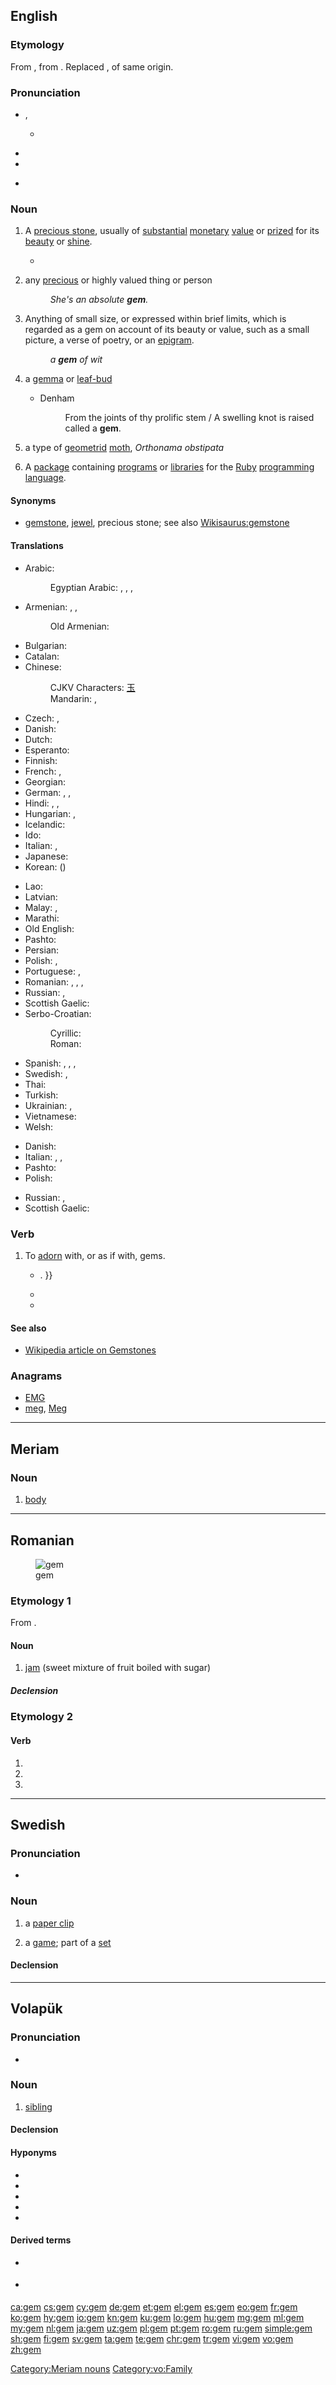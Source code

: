 {{also|gêm}}
==English==

{{wikipedia|gemstone}}

===Etymology===
From {{etyl|fro|en}} {{term|gemme|lang=fro}}, from {{etyl|la|en}} {{term|gemma|lang=la}}. Replaced {{etyl|ang|en}} {{m|ang|ġimm}}, of same origin.

===Pronunciation===
* {{enPR|jĕm}}, {{IPA|/d͡ʒɛm/|lang=en}}
** {{a|pin-pen}} {{IPA|/d͡ʒɪm/|lang=en}}
* {{audio|en-us-gem.ogg|Audio (US)|lang=en}}
* {{rhymes|ɛm|lang=en}}
* {{homophones|gym|Jim|lang=en}} {{qualifier|pin-pen merger}}

===Noun===
{{en-noun}}

# A [[precious stone]], usually of [[substantial]] [[monetary]] [[value]] or [[prize]]d for its [[beauty]] or [[shine]].
#: {{rfquotek|Milton}}
#* {{quote-magazine|date=2012-03
|author=Lee A. Groat
|title=Gemstones
|volume=100|issue=2|page=128
|magazine=[[w:American Scientist|American Scientist]]
|url=http://www.americanscientist.org/issues/feature/2012/2/gemstones
|passage=Although there are dozens of different types of '''gems''', among the best known and most important are diamond, ruby and sapphire, emerald and other gem forms of the mineral beryl, chrysoberyl, tanzanite, tsavorite, topaz and jade.}}
# {{context|figuratively|lang=en}} any [[precious]] or highly valued<!--do not hyphenate "highly valued"; "highly" cannot qualify "thing"--> thing or person
#: ''She's an absolute '''gem'''.''
# Anything of small size, or expressed within brief limits, which is regarded as a gem on account of its beauty or value, such as a small picture, a verse of poetry, or an [[epigram]].
#: ''a '''gem''' of wit''
# {{context|obsolete|lang=en}} a [[gemma]] or [[leaf-bud]]
#* Denham
#*: From the joints of thy prolific stem / A swelling knot is raised called a '''gem'''.
# a type of [[geometrid]] [[moth]], ''Orthonama obstipata''
# {{context|computing|lang=en}} A [[package]] containing [[program]]s or [[library|libraries]] for the [[Ruby]] [[programming language]].

====Synonyms====
* {{sense|precious stone}} [[gemstone]], [[jewel]], precious stone; see also [[Wikisaurus:gemstone]]

====Translations====
{{trans-top|precious stone}}
* Arabic: {{t|ar|جوهرة|f|tr=jáwhara|sc=Arab}}
*: Egyptian Arabic: {{t|arz|جوهرة|f|tr=gawhara|sc=Arab}}, {{t|arz|ماسة|f|tr=masa|sc=Arab}}, {{t|arz|فص|m|tr=faṣ|sc=Arab}}, {{t|arz|حجر كريم|m|tr=ḥagar karim|sc=Arab}}
* Armenian: {{t|hy|թանկարժեք քար|tr=t'ankaržek' k'ar|sc=Armn}}, {{t|hy|ակ|tr=ak|sc=Armn}}, {{t|hy|գոհար|sc=Armn}}
*: Old Armenian: {{t|hy|ակն|tr=akn|sc=Armn}}
* Bulgarian: {{t|bg|скъпоценен камък|m|tr=skăpocenen kamăk|sc=Cyrl}}
* Catalan: {{t|ca|gemma|f}}
* Chinese:
*: CJKV Characters: [[玉]]
*: Mandarin: {{t|cmn|寶石|sc=Hani}}, {{t+|cmn|宝石|tr=bǎoshí|sc=Hani}}
* Czech: {{t|cs|klenot|m}}, {{t+|cs|drahokam|m}}
* Danish: {{t|da|ædelsten|c}}
* Dutch: {{t+|nl|edelsteen|m}}
* Esperanto: {{t|eo|juvelo}}
* Finnish: {{t+|fi|jalokivi}}
* French: {{t+|fr|joyau|m}}, {{t+|fr|pierre précieuse|f}}
* Georgian: {{t|ka|ძვირფასი ქვა|sc=Geor}}
* German: {{t+|de|Edelstein|m}}, {{t+|de|Juwel|n}}, {{t+|de|Kleinod|n}}
* Hindi: {{t|hi|मणि|m|tr=maṇi|sc=Deva}}, {{t|hi|रत्न|tr=rátna|sc=Deva}}, {{t|hi|पत्थर|m|tr=patthar|sc=Deva}}
* Hungarian: {{t+|hu|drágakő}}, {{t+|hu|ékkő}}
* Icelandic: {{t+|is|gimsteinn|m}}
* Ido: {{t+|io|juvelo}}
* Italian: {{t+|it|gemma|f}}, {{t|it|pietra preziosa|f}}
* Japanese: {{t+|ja|宝石|tr=ほうせき, hōseki|sc=Jpan}}
* Korean: {{t+|ko|보석|sc=Kore}} ({{t+|ko|寶石|sc=Kore}})
{{trans-mid}}
* Lao: {{t+|lo|ເພັດ|sc=Laoo}}
* Latvian: {{t|lv|dārgakmens|m|sc=Cyrl}}
* Malay: {{t|ms|permata}}, {{t|ms|jauhar}}
* Marathi: {{t|mr|रत्न|sc=Deva}}
* Old English: {{t|ang|ġimm|m}}
* Pashto: {{t+|ps|غمی|m|tr=ghamai|sc=ps-Arab}}
* Persian: {{t+|fa|گوهر|tr=gohar|sc=fa-Arab}}
* Polish: {{t|pl|klejnot|m}}, {{t+|pl|kamień szlachetny|m}}
* Portuguese: {{t+|pt|gema|f}}, {{t+|pt|pedra preciosa|f}}
* Romanian: {{t|ro|nestemată|f}}, {{t|ro|piatră prețioasă|f}}, {{t+|ro|gemă|f}}, {{t+|ro|giuvaier}}
* Russian: {{t+|ru|драгоценный камень|m|tr=dragocénnyj kámen'|sc=Cyrl}}, {{t+|ru|самоцвет|m|tr=samocvét|sc=Cyrl}}
* Scottish Gaelic: {{t|gd|neamhnaid|f}}
* Serbo-Croatian:
*: Cyrillic: {{t|sh|драгуљ|m|sc=Cyrl}}
*: Roman: {{t|sh|dragulj|m}}
* Spanish: {{t+|es|joya|f}}, {{t+|es|alhaja|f}}, {{t+|es|piedra preciosa|f}}, {{t+|es|gema|f}}
* Swedish: {{t+|sv|juvel|c}}, {{t+|sv|ädelsten|c}}
* Thai: {{t|th|พลอย|sc=Thai}}
* Turkish: {{t+|tr|mücevher}}
* Ukrainian: {{t|uk|дорогоцінний камінь|m|tr=dorohocínnyj kámin'|sc=Cyrl}}, {{t|uk|самоцвіт|m|tr=samocvít|sc=Cyrl}}
* Vietnamese: {{t-needed|vi}}
* Welsh: {{t+|cy|gem|f}}
{{trans-bottom}}

{{trans-top|precious or highly valued thing or person}}
* Danish: {{t|da|perle|c}}
* Italian: {{t+|it|gemma|f}}, {{t+|it|perla|f}}, {{t+|it|chicca|f}}
* Pashto: {{t+|ps|غمی|m|tr=ghamai|sc=ps-Arab}}
* Polish: {{t+|pl|skarb|m}}
{{trans-mid}}
* Russian: {{t+|ru|жемчужина|f|tr=žemčúžina|sc=Cyrl}}, {{t+|ru|драгоценность|f|tr=dragocénnost'|sc=Cyrl}}
* Scottish Gaelic: {{t|gd|neamhnaid|f}}
{{trans-bottom}}

{{trans-see|obsolete: gemma|gemma}}

{{trans-top|type of geometrid moth}}
{{trans-mid}}
{{trans-bottom}}

===Verb===
{{en-verb|gems|gemming|gemmed}}

# {{context|transitive|lang=en}} To [[adorn]] with, or as if with, gems.
#* {{quote-book|year=1827|author=Various|title=The Mirror of Literature, Amusement, and Instruction, Vol. 10,|chapter=|edition=|url=http://www.gutenberg.org/etext/10026
|passage=A few bright and beautiful stars '''gemmed''' the wide concave of heaven{{...|; the air was soft and balmy, scarcely agitating the leaves of the forest trees; the fragrance-weeping limes gave out their richest scent, and the gentle gush of fountains, and the tricklings of the mountain springs, came in music on the ear; and had the traveller been more at ease, the calm and tranquil scene must have diffused its soothing influence over his heart}}. }}
#* {{quote-book|year=1872|author=J. Fenimore Cooper|title=The Bravo|chapter=|edition=|url=http://www.gutenberg.org/etext/10363
|passage=Above was the firmament, '''gemmed''' with worlds, and sublime in immensity. }}
#* {{quote-book|year=1920|author=John Freeman|title=Poems New and Old|chapter=|edition=|url=http://www.gutenberg.org/etext/12026
|passage=The rain Shook from fruit bushes in new showers again As I brushed past, and '''gemmed''' the window pane. }}

====See also====
* [[w:gemstone|Wikipedia article on Gemstones]]

===Anagrams===
* [[EMG#English|EMG]]
* [[meg#English|meg]], [[Meg#English|Meg]]

----

==Meriam==

===Noun===
{{head|ulk}}

# [[body]]

[[Category:Meriam nouns]]

----

==Romanian==
[[Image:Strawberry jam on a dish.JPG|thumb|gem]]

===Etymology 1===
From {{etyl|en|ro}} {{term|jam|lang=en}}.

====Noun====
{{ro-noun|n|gemuri}}

# [[jam]] (sweet mixture of fruit boiled with sugar)

=====Declension=====
{{ro-noun-n|pl=gemuri|def=gemul}}

===Etymology 2===

====Verb====
{{head|ro|verb form}}

# {{ro-form-verb|1s|pres|geme}}
# {{ro-form-verb|1s|sub|geme}}
# {{ro-form-verb|3p|pres|geme}}

----

==Swedish==

===Pronunciation===
* {{IPA|/ɡeːm/|lang=sv}}

===Noun===
{{sv-noun|n}}

# a [[paper clip]]
# {{context|tennis|lang=sv}} a [[game]]; part of a [[set]]

====Declension====
{{sv-noun-n-zero}}

----

==Volapük==

===Pronunciation===
* {{IPA|[gem]|lang=vo}}

===Noun===
{{vo-noun}}

# [[sibling]] 

====Declension====
{{vo-decl-noun}}

====Hyponyms====
* {{l|vo|blod|gloss=brother}}
* {{l|vo|higem|gloss=brother}}
* {{l|vo|jiblod|gloss=sister}}
* {{l|vo|jigem|gloss=sister}}
* {{l|vo|sör|gloss=sister}}

====Derived terms====
*{{qualifier|collective}} {{l|vo|gemef|gloss=brother(s) [[and/or]] sister(s)}}
*{{qualifier|adjective}} {{l|vo|gemik|gloss=sibling}} 

[[Category:vo:Family]]

[[ca:gem]]
[[cs:gem]]
[[cy:gem]]
[[de:gem]]
[[et:gem]]
[[el:gem]]
[[es:gem]]
[[eo:gem]]
[[fr:gem]]
[[ko:gem]]
[[hy:gem]]
[[io:gem]]
[[kn:gem]]
[[ku:gem]]
[[lo:gem]]
[[hu:gem]]
[[mg:gem]]
[[ml:gem]]
[[my:gem]]
[[nl:gem]]
[[ja:gem]]
[[uz:gem]]
[[pl:gem]]
[[pt:gem]]
[[ro:gem]]
[[ru:gem]]
[[simple:gem]]
[[sh:gem]]
[[fi:gem]]
[[sv:gem]]
[[ta:gem]]
[[te:gem]]
[[chr:gem]]
[[tr:gem]]
[[vi:gem]]
[[vo:gem]]
[[zh:gem]]